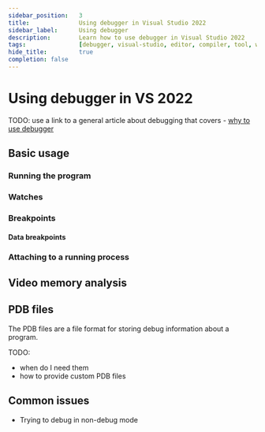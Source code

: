```yaml
---
sidebar_position:	3
title:				Using debugger in Visual Studio 2022
sidebar_label:		Using debugger
description:		Learn how to use debugger in Visual Studio 2022
tags:				[debugger, visual-studio, editor, compiler, tool, windows]
hide_title:			true
completion: false
---
```



# Using debugger in VS 2022

TODO: use a link to a general article about debugging that covers -
[why to use debugger](/learn/editing-code/using-debugger/)

## Basic usage

<ImproveSection />

### Running the program

<ImproveSection />

### Watches

<ImproveSection />

### Breakpoints

<ImproveSection />

#### Data breakpoints

<ImproveSection />

### Attaching to a running process

<ImproveSection />

## Video memory analysis

<ImproveSection />

## PDB files

The PDB files are a file format for storing debug information about a program.

TODO:
- when do I need them
- how to provide custom PDB files

## Common issues

- Trying to debug in non-debug mode
